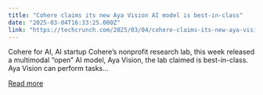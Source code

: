 ```yaml
---
title: "Cohere claims its new Aya Vision AI model is best-in-class"
date: "2025-03-04T16:33:25.000Z"
link: "https://techcrunch.com/2025/03/04/cohere-claims-its-new-aya-vision-ai-model-is-best-in-class/"
---
```


Cohere for AI, AI startup Cohere&#8217;s nonprofit research lab, this week released a multimodal &#8220;open&#8221; AI model, Aya Vision, the lab claimed is best-in-class. Aya Vision can perform tasks...

[Read more](https://techcrunch.com/2025/03/04/cohere-claims-its-new-aya-vision-ai-model-is-best-in-class/)
